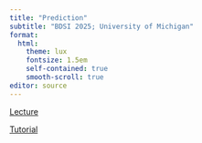 ```yaml
---
title: "Prediction"
subtitle: "BDSI 2025; University of Michigan"
format: 
  html:
    theme: lux
    fontsize: 1.5em
    self-contained: true
    smooth-scroll: true
editor: source
---
```


<!---
--->

[Lecture](https://psboonstra.github.io/prediction-lecture/PredictionLecture.html#/title-slide)

[Tutorial](https://psboonstra.github.io/prediction-lecture/PredictionTutorial.html#/title-slide)
